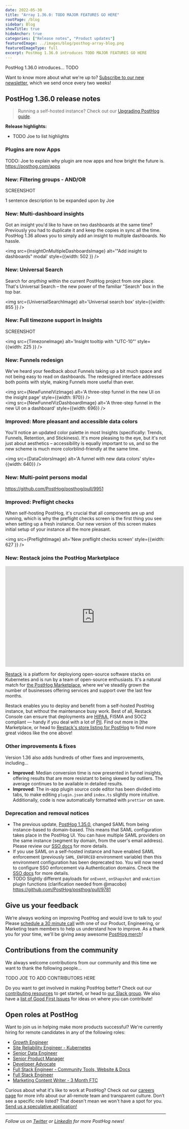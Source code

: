 ```yaml
---
date: 2022-05-30
title: "Array 1.36.0: TODO MAJOR FEATURES GO HERE"
rootPage: /blog
sidebar: Blog
showTitle: true
hideAnchor: true
categories: ["Release notes", "Product updates"]
featuredImage: ../images/blog/posthog-array-blog.png
featuredImageType: full
excerpt: PostHog 1.36.0 introduces TODO MAJOR FEATURES GO HERE
---
```



PostHog 1.36.0 introduces... TODO

Want to know more about what we're up to? [Subscribe to our new newsletter](/newsletter), which we send once every two weeks!

## PostHog 1.36.0 release notes

> Running a self-hosted instance? Check out our [Upgrading PostHog guide](/docs/self-host/configure/upgrading-posthog).

**Release highlights:**
- TODO Joe to list highlights

### Plugins are now Apps

TODO: Joe to explain why plugin are now apps and how bright the future is. https://posthog.com/apps

### New: Filtering groups - AND/OR
SCREENSHOT

1 sentence description to be expanded upon by Joe

### New: Multi-dashboard insights

Got an insight you'd like to have on two dashboards at the same time? Previously you had to duplicate it and keep the copies in sync all the time. PostHog 1.36 allows you to simply add an insight to multiple dashboards. No hassle.

<img src={InsightOnMultipleDashboardsImage} alt='"Add insight to dashboards" modal' style={{width: 502 }} />

### New: Universal Search

Search for _anything_ within the current PostHog project from one place. That's Universal Search – the new power of the familiar "Search" box in the top bar.

<img src={UniversalSearchImage} alt='Universal search box' style={{width: 855 }} />

### New: Full timezone support in Insights

SCREENSHOT

<img src={TimezoneImage} alt='Insight tooltip with "UTC-10"' style={{width: 225 }} />

### New: Funnels redesign

We've heard your feedback about Funnels taking up a bit much space and not being easy to read on dashboards. The redesigned interface addresses both points with style, making Funnels more useful than ever.

<img src={NewFunnelVizImage} alt='A three-step funnel in the new UI on the insight page' style={{width: 970}} />
<br />
<img src={NewFunnelVizDashboardImage} alt='A three-step funnel in the new UI on a dashboard' style={{width: 696}} />

### Improved: More pleasant and accessible data colors

You'll notice an updated color palette in most Insights (specifically: Trends, Funnels, Retention, and Stickiness). It's more pleasing to the eye, but it's not just about aesthetics – accessibility is equally important to us, and so the new scheme is much more colorblind-friendly at the same time.

<img src={DataColorsImage} alt='A funnel with new data colors' style={{width: 640}} />

### New: Multi-point persons modal

https://github.com/PostHog/posthog/pull/9951

### Improved: Preflight checks

When self-hosting PostHog, it's crucial that all components are up and running, which is why the preflight checks screen is the first thing you see when setting up a fresh instance. Our new version of this screen makes initial setup of your instance all the more pleasant.

<img src={PreflightImage} alt='New preflight checks screen' style={{width: 627 }} />

### New: Restack joins the PostHog Marketplace

<iframe width="560" height="315" src="https://www.youtube.com/embed/clVpovL0vxI" title="YouTube video player" frameborder="0" allow="accelerometer; autoplay; clipboard-write; encrypted-media; gyroscope; picture-in-picture" allowfullscreen></iframe>

[Restack](https://posthog.com/marketplace/restack) is a platform for deployiong open-source software stacks on Kubernetes and is run by a team of open-source enthusiasts. It's a natural match for [the PostHog Marketplace](https://posthog.com/marketplace/), where we've steadily grown the number of businesses offering services and support over the last few months. 

Restack enables you to deploy and benefit from a self-hosted PostHog instance, but without the maintenance busy work. Best of all, Restack Console can ensure that deployments are [HIPAA](/docs/privacy/hipaa-compliance), FISMA and SOC2 compliant — handy if you deal with a lot of [PII](/blog/what-is-personal-data-pii). Find out more in [the Marketplace, or head to [Restack's store listing for PostHog](https://www.restack.io/store/posthog) to find more great videos like the one above!

### Other improvements & fixes

Version 1.36 also adds hundreds of other fixes and improvements, including...

- **Improved**: Median conversion time is now presented in funnel insights, offering results that are more resistant to being skewed by outliers. The average continues to be available in detailed results.
- **Improved**: The in-app plugin source code editor has been divided into tabs, to make editing `plugin.json` and `index.ts` slightly more intuitive. Additionally, code is now automatically formatted with `prettier` on save.

### Deprecation and removal notices

- The previous update, [PostHog 1.35.0](blog/the-posthog-array-1-35-0), changed SAML from being instance-based to domain-based. This means that SAML configuration takes place in the PostHog UI. You can have multiple SAML providers on the same instance (segment by domain, from the user's email address). Please review our [SSO docs](/sso) for more details.
- If you use SAML on a self-hosted instance and have enabled SAML enforcement (previously `SAML_ENFORCED` environment variable) then this environment configuration has been deprecated too. You will now need to configure SSO enforcement via Authentication domains. Check the [SSO docs](/sso) for more details.
- TODO Slightly different payloads for `onEvent`, `onShapshot` and `onAction` plugin functions (clarification needed from @macobo)
https://github.com/PostHog/posthog/pull/9781

## Give us your feedback

We’re always working on improving PostHog and would love to talk to you! Please [schedule a 30 minute call](https://calendly.com/posthog-feedback) with one of our Product, Engineering, or Marketing team members to help us understand how to improve. As a thank you for your time, we'll be giving away awesome [PostHog merch](https://merch.posthog.com)!

## Contributions from the community

We always welcome contributions from our community and this time we want to thank the following people...

TODO JOE TO ADD CONTRIBUTORS HERE

Do you want to get involved in making PostHog better? Check out our [contributing resources](/docs/contribute) to get started, or head to [our Slack group](/slack). We also have a [list of Good First Issues](https://github.com/PostHog/posthog/issues?q=is%3Aopen+is%3Aissue+label%3A%22good+first+issue%22) for ideas on where you can contribute!

## Open roles at PostHog

Want to join us in helping make more products successful? We're currently hiring for remote candidates in any of the following roles:

- [Growth Engineer](https://posthog.workable.com/jobs/2096622)
- [Site Reliability Engineer - Kubernetes](https://posthog.workable.com/jobs/2105790)
- [Senior Data Engineer](https://posthog.workable.com/jobs/2482259)
- [Senior Product Manager](https://posthog.workable.com/jobs/2490685)
- [Developer Advocate](https://posthog.workable.com/jobs/2422700)
- [Full Stack Engineer - Community Tools, Website & Docs](https://posthog.workable.com/jobs/2175512)
- [Full Stack Engineer](https://posthog.workable.com/jobs/2362038)
- [Marketing Content Writer - 3 Month FTC](https://posthog.workable.com/jobs/2501789)

Curious about what it's like to work at PostHog? Check out our [careers page](https://posthog.com/careers) for more info about our all-remote team and transparent culture. Don’t see a specific role listed? That doesn't mean we won't have a spot for you. [Send us a speculative application!](mailto:careers@posthog.com)

<hr/>

_Follow us on [Twitter](https://twitter.com/PostHog) or [LinkedIn](https://linkedin.com/company/posthog) for more PostHog news!_

<ArrayCTA />
